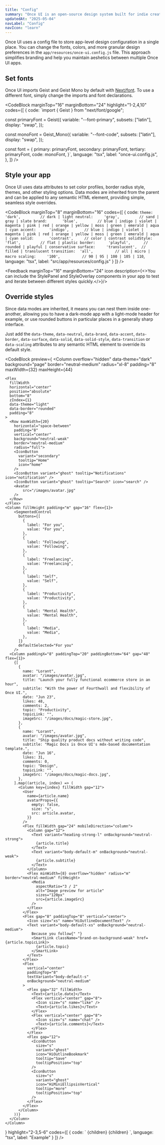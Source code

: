 ```yaml
---
title: "Config"
summary: "Once UI is an open-source design system built for indie creators, small teams, and startups to fuel the next generation of web applications."
updatedAt: "2025-05-04"
navLabel: "Config"
navIcon: "learn"
---
```


Once UI uses a config file to store app-level design configuration in a single place. You can change the fonts, colors, and more granular design preferences in the `app/resources/once-ui.config.js` file. This approach simplifies branding and help you maintain aeshetics between multiple Once UI apps.

## Set fonts

Once UI imports Geist and Geist Mono by default with [Next/font](https://nextjs.org/docs/pages/building-your-application/optimizing/fonts). To use a different font, simply change the imports and font declarations.

<CodeBlock
  marginTop="16"
  marginBottom="24"
  highlight="1-2,4,10"
  codes={[
    {
      code:
`import { Geist } from "next/font/google";

const primaryFont = Geist({
    variable: "--font-primary",
    subsets: ["latin"],
    display: "swap",
});

const monoFont = Geist_Mono({
    variable: "--font-code",
    subsets: ["latin"],
    display: "swap",
});

const font = {
    primary: primaryFont,
    secondary: primaryFont,
    tertiary: primaryFont,
    code: monoFont,
}`,
      language: "tsx",
      label: "once-ui.config.js",
    },
  ]}
/>

## Style your app
        
Once UI uses data attributes to set color profiles, border radius style, themes, and other styling options. Data modes are inherited from the parent and can be applied to any
semantic HTML element, providing simple, seamless style overrides.

<CodeBlock
    marginTop="8"
    marginBottom="16"
    codes={[
  {
    code:
`theme:       'dark',         // dark | light
neutral:     'gray',         // sand | gray | slate
brand:       'blue',         // blue | indigo | violet | magenta | pink | red | orange | yellow | moss | green | emerald | aqua | cyan
accent:      'indigo',       // blue | indigo | violet | magenta | pink | red | orange | yellow | moss | green | emerald | aqua | cyan
solid:       'contrast',     // color | contrast
solidStyle:  'flat',         // flat | plastic
border:      'playful',      // rounded | playful | conservative
surface:     'translucent',  // filled | translucent
transition:  'all',          // all | micro | macro
scaling:     '100',          // 90 | 95 | 100 | 105 | 110`, 
    language: "tsx",
    label: "src/app/resources/config.js"
  }
]} />

<Feedback marginTop="16" marginBottom="24" icon
  description={<>You can include the <InlineCode>StylePanel</InlineCode> and <InlineCode>StyleOverlay</InlineCode> components in your app to test and iterate between
    different styles quickly.</>}/>

<StylePanel marginBottom="40" />

## Override styles

Since data modes are inherited, it means you can nest them inside one-another, allowing
you to have a dark-mode app with a light-mode header for example, or use rounded buttons
in particular places in a generally sharp interface.

Just add the `data-theme`, `data-neutral`, `data-brand`, `data-accent`, `data-border`, `data-surface`, `data-solid`, `data-solid-style`, `data-transition` or `data-scaling` attributes to any semantic HTML element to override its default style.

<CodeBlock
    preview={
<Column
    overflow="hidden"
    data-theme="dark"
    background="page"
    border="neutral-medium"
    radius="xl-8"
    padding="8"
    maxWidth={32}
    maxHeight={44}
  >
    <Flex
      fillWidth
      horizontal="center"
      position="absolute"
      bottom="8"
      zIndex={1}
      data-theme="light"
      data-border="rounded"
      padding="8"
    >
      <Row maxWidth={20}
        horizontal="space-between"
        padding="8"
        vertical="center"
        background="neutral-weak"
        border="neutral-medium"
        radius="full">
        <IconButton
          variant="secondary"
          tooltip="Home"
          icon="home"
        />
        <IconButton variant="ghost" tooltip="Notifications" icon="notification" />
        <IconButton variant="ghost" tooltip="Search" icon="search" />
        <Avatar
            src="/images/avatar.jpg"
        />
      </Row>
    </Flex>
    <Column fillHeight padding="m" gap="16" flex={1}>
        <SegmentedControl
          buttons={[
            {
              label: "For you",
              value: "For you",
            },
            {
              label: "Following",
              value: "Following",
            },
            {
              label: "Freelancing",
              value: "Freelancing",
            },
            {
              label: "Self",
              value: "Self",
            },
            {
              label: "Productivity",
              value: "Productivity",
            },
            {
              label: "Mental Health",
              value: "Mental Health",
            },
            {
              label: "Media",
              value: "Media",
            },
          ]}
          defaultSelected="For you"
        />
      <Column paddingX="8" paddingTop="20" paddingBottom="64" gap="48" flex={1}>
        {[
          {
            name: "Lorant",
            avatar: "/images/avatar.jpg",
            title: "Launch your fully functional ecommerce store in an hour",
            subtitle: "With the power of Fourthwall and flexibility of Once UI.",
            date: "Jun 23",
            likes: 48,
            comments: 2,
            topic: "Productivity",
            topicLink: "",
            imageSrc: "/images/docs/magic-store.jpg",
          },
          {
            name: "Lorant",
            avatar: "/images/avatar.jpg",
            title: "Ship quality product docs without writing code",
            subtitle: "Magic Docs is Once UI's mdx-based documentation template.",
            date: "Jun 16",
            likes: 31,
            comments: 0,
            topic: "Design",
            topicLink: "",
            imageSrc: "/images/docs/magic-docs.jpg",
          },
        ].map((article, index) => (
          <Column key={index} fillWidth gap="12">
            <User
              name={article.name}
              avatarProps={{
                empty: false,
                size: "s",
                src: article.avatar,
              }}
            />
            <Flex fillWidth gap="24" mobileDirection="column">
              <Column gap="12">
                <Text variant="heading-strong-l" onBackground="neutral-strong">
                  {article.title}
                </Text>
                <Text variant="body-default-m" onBackground="neutral-weak">
                  {article.subtitle}
                </Text>
              </Column>
              <Flex minWidth={8} overflow="hidden" radius="m" border="neutral-medium" fitHeight>
                <Media
                  aspectRatio="3 / 2"
                  alt="Image preview for article"
                  sizes="120px"
                  src={article.imageSrc}
                />
              </Flex>
            </Flex>
            <Flex gap="8" paddingTop="8" vertical="center">
              <Icon size="xs" name="HiOutlineDocumentText" />
              <Text variant="body-default-xs" onBackground="neutral-medium">
                Because you follow{" "}
                <SmartLink className="brand-on-background-weak" href={article.topicLink}>
                  {article.topic}
                </SmartLink>
              </Text>
            </Flex>
            <Flex
              vertical="center"
              paddingTop="8"
              textVariant="body-default-s"
              onBackground="neutral-medium"
            >
              <Flex gap="32" fillWidth>
                <Text>{article.date}</Text>
                <Flex vertical="center" gap="8">
                  <Icon size="s" name="like" />
                  <Text>{article.likes}</Text>
                </Flex>
                <Flex vertical="center" gap="8">
                  <Icon size="s" name="chat" />
                  <Text>{article.comments}</Text>
                </Flex>
              </Flex>
              <Flex gap="12">
                <IconButton
                  size="s"
                  variant="ghost"
                  icon="HiOutlineBookmark"
                  tooltip="Save"
                  tooltipPosition="top"
                />
                <IconButton
                  size="s"
                  variant="ghost"
                  icon="HiMiniEllipsisVertical"
                  tooltip="more"
                  tooltipPosition="top"
                />
              </Flex>
            </Flex>
          </Column>
        ))}
      </Column>
    </Column>
  </Column>
    }
    highlight="2-3,5-6"
    codes={[
        {
            code:
`<Column
    data-theme="dark"
    data-border="playful">
    <Row
        data-theme="light"
        data-border="rounded">
        {children}
    </Row>
    <Row>
        {children}
    </Row>
</Column>`,
            language: "tsx",
            label: "Example"
        }
    ]}
/>